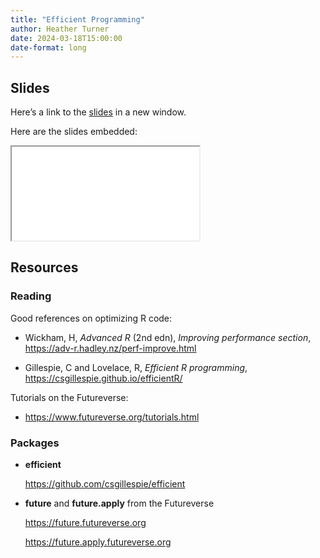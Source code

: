 ```yaml
---
title: "Efficient Programming"
author: Heather Turner
date: 2024-03-18T15:00:00
date-format: long
---
```


## Slides

Here's a link to the [slides](/slides/05-efficient-programming/index.qmd){target="_blank"} in a new window. 

Here are the slides embedded:

<iframe class="slide-deck ar3x2" src="/slides/05-efficient-programming/index.html" title="05-efficient-programming slides">
</iframe>

## Resources

### Reading

Good references on optimizing R code:

- Wickham, H, _Advanced R_ (2nd edn), _Improving performance section_, <https://adv-r.hadley.nz/perf-improve.html>

- Gillespie, C and Lovelace, R, _Efficient R programming_, <https://csgillespie.github.io/efficientR/>

Tutorials on the Futureverse:

- <https://www.futureverse.org/tutorials.html>

### Packages

- **efficient**

  <https://github.com/csgillespie/efficient> 

- **future** and **future.apply** from the Futureverse

  <https://future.futureverse.org>
  
  <https://future.apply.futureverse.org>

